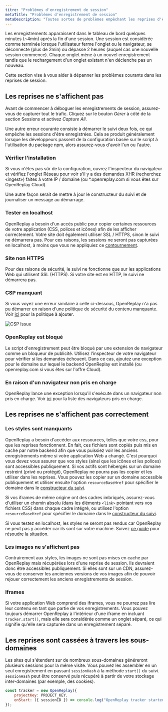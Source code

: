 ```yaml
---
titre: "Problèmes d'enregistrement de session"
metaTitle: "Problèmes d'enregistrement de session"
metaDescription: "Toutes sortes de problèmes empêchant les reprises d'être capturées ou affichées correctement."
---
```


Les enregistrements apparaissent dans le tableau de bord quelques minutes (~4min) après la fin d'une session. Une session est considérée comme terminée lorsque l'utilisateur ferme l'onglet ou le navigateur, se déconnecte (plus de 2min) ou dépasse 2 heures (auquel cas une nouvelle session commence). Chaque onglet mène à un nouvel enregistrement tandis que le rechargement d'un onglet existant n'en déclenche pas un nouveau.

Cette section vise à vous aider à dépanner les problèmes courants dans les reprises de session.

## Les reprises ne s'affichent pas

Avant de commencer à déboguer les enregistrements de session, assurez-vous de capturer tout le trafic. Cliquez sur le bouton *Gérer* à côté de la section Sessions et activez *Capture All*.

Une autre erreur courante consiste à démarrer le suivi deux fois, ce qui empêche les sessions d'être enregistrées. Cela se produit généralement lorsque les développeurs passent de la configuration basée sur le script à l'utilisation du package npm, alors assurez-vous d'avoir l'un ou l'autre.

### Vérifier l'installation

Si vous n'êtes pas sûr de la configuration, ouvrez l'inspecteur du navigateur et vérifiez l'onglet Réseau pour voir s'il y a des demandes XHR (recherchez «ingest») faites à votre IP / domaine (ou *.openreplay.com si vous êtes sur OpenReplay Cloud).

Une autre façon serait de mettre à jour le constructeur du suivi et de journaliser un message au démarrage.

### Tester en localhost

OpenReplay a besoin d'un accès public pour copier certaines ressources de votre application (CSS, polices et icônes) afin de les afficher correctement. Votre site doit également utiliser SSL / HTTPS, sinon le suivi ne démarrera pas. Pour ces raisons, les sessions ne seront pas capturées en localhost, à moins que vous ne appliquiez ce [contournement](/troubleshooting/localhost).

### Site non HTTPS

Pour des raisons de sécurité, le suivi ne fonctionne que sur les applications Web qui utilisent SSL (HTTPS). Si votre site est en HTTP, le suivi ne démarrera pas.

### CSP manquant

Si vous voyez une erreur similaire à celle ci-dessous, OpenReplay n'a pas pu démarrer en raison d'une politique de sécurité du contenu manquante. Voir [ici](/troubleshooting/csp) pour la politique à ajouter.

![CSP Issue](/static/csp-issue.jpg#center)

### OpenReplay est bloqué

Le script d'enregistrement peut être bloqué par une extension de navigateur comme un bloqueur de publicité. Utilisez l'inspecteur de votre navigateur pour vérifier si les demandes échouent. Dans ce cas, ajoutez une exception pour le domaine sur lequel le backend OpenReplay est installé (ou openreplay.com si vous êtes sur l'offre Cloud).

### En raison d'un navigateur non pris en charge

OpenReplay lance une exception lorsqu'il s'exécute dans un navigateur non pris en charge. Voir [ici](/troubleshooting/supported-browsers) pour la liste des navigateurs pris en charge.

## Les reprises ne s'affichent pas correctement

### Les styles sont manquants

OpenReplay a besoin d'accéder aux ressources, telles que votre css, pour que les reprises fonctionnent. En fait, ces fichiers sont copiés puis mis en cache par notre backend afin que vous puissiez voir les anciens enregistrements même si votre application Web a changé. C'est pourquoi vous devez vous assurer que vos styles (ainsi que les icônes et les polices) sont accessibles publiquement. Si vos actifs sont hébergés sur un domaine restreint (privé ou protégé), OpenReplay ne pourra pas les copier et les utiliser dans les reprises. Vous pouvez les copier sur un domaine accessible publiquement et utiliser ensuite l'option `resourceBaseHref` pour spécifier le domaine dans le [constructeur du suivi](/sdk/constructor).

Si vos iframes de même origine ont des cadres imbriqués, assurez-vous d'utiliser un chemin absolu (dans les éléments `<link>` pointant vers vos fichiers CSS) dans chaque cadre intégré, ou utilisez l'option `resourceBaseHref` pour spécifier le domaine dans le [constructeur du suivi](/sdk/constructor).

Si vous testez en localhost, les styles ne seront pas rendus car OpenReplay ne peut pas y accéder car ils sont sur votre machine. Suivez [ce guide](/troubleshooting/localhost) pour résoudre la situation.

### Les images ne s'affichent pas

Contrairement aux styles, les images ne sont pas mises en cache par OpenReplay mais récupérées lors d'une reprise de session. Ils devraient donc être accessibles publiquement. Si elles sont sur un CDN, assurez-vous de conserver les anciennes versions de vos images afin de pouvoir rejouer correctement les anciens enregistrements de session.

### Iframes

Si votre application Web comprend des iframes, vous ne pourrez pas lire leur contenu en tant que partie de vos enregistrements. Vous pouvez toujours démarrer OpenReplay à l'intérieur d'une iframe en incluant `tracker.start()`, mais elle sera considérée comme un onglet séparé, ce qui signifie qu'elle sera capturée dans un enregistrement séparé.

## Les reprises sont cassées à travers les sous-domaines

Les sites qui s'étendent sur de nombreux sous-domaines généreront plusieurs sessions pour la même visite. Vous pouvez les assembler en un seul enregistrement en passant `sessionHash` à la méthode `start()` du suivi. `sessionHash` peut être conservé puis récupéré à partir de votre stockage inter-domaines (par exemple, des cookies).
```js
const tracker = new OpenReplay({
	projectKey: PROJECT_KEY,
	onStart: ({ sessionID }) => console.log("OpenReplay tracker started with session: ", sessionID),
});
```

